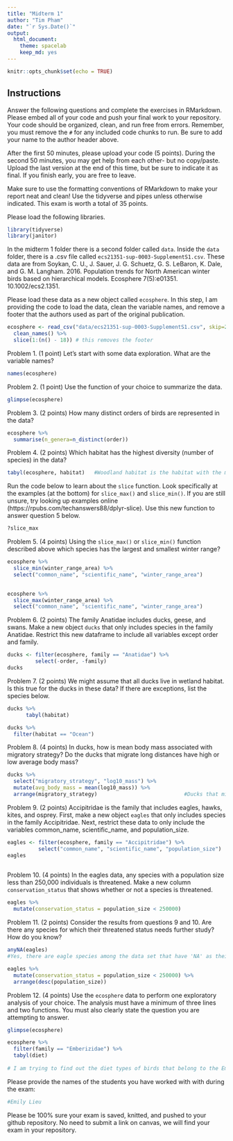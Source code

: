 ```yaml
---
title: "Midterm 1"
author: "Tim Pham"
date: "`r Sys.Date()`"
output:
  html_document: 
    theme: spacelab
    keep_md: yes
---
```


```r
knitr::opts_chunk$set(echo = TRUE)
```

## Instructions
Answer the following questions and complete the exercises in RMarkdown. Please embed all of your code and push your final work to your repository. Your code should be organized, clean, and run free from errors. Remember, you must remove the `#` for any included code chunks to run. Be sure to add your name to the author header above.  

After the first 50 minutes, please upload your code (5 points). During the second 50 minutes, you may get help from each other- but no copy/paste. Upload the last version at the end of this time, but be sure to indicate it as final. If you finish early, you are free to leave.

Make sure to use the formatting conventions of RMarkdown to make your report neat and clean! Use the tidyverse and pipes unless otherwise indicated. This exam is worth a total of 35 points. 

Please load the following libraries.
```r
library(tidyverse)
library(janitor)
```

In the midterm 1 folder there is a second folder called `data`. Inside the `data` folder, there is a .csv file called `ecs21351-sup-0003-SupplementS1.csv`. These data are from Soykan, C. U., J. Sauer, J. G. Schuetz, G. S. LeBaron, K. Dale, and G. M. Langham. 2016. Population trends for North American winter birds based on hierarchical models. Ecosphere 7(5):e01351. 10.1002/ecs2.1351.  

Please load these data as a new object called `ecosphere`. In this step, I am providing the code to load the data, clean the variable names, and remove a footer that the authors used as part of the original publication.
```r
ecosphere <- read_csv("data/ecs21351-sup-0003-SupplementS1.csv", skip=2) %>% 
  clean_names() %>%
  slice(1:(n() - 18)) # this removes the footer
```

Problem 1. (1 point) Let's start with some data exploration. What are the variable names?
```r
names(ecosphere)
```

Problem 2. (1 point) Use the function of your choice to summarize the data.
```r
glimpse(ecosphere)
```

Problem 3. (2 points) How many distinct orders of birds are represented in the data?
```r
ecosphere %>% 
  summarise(n_genera=n_distinct(order))
```

Problem 4. (2 points) Which habitat has the highest diversity (number of species) in the data?
```r
tabyl(ecosphere, habitat)   #Woodland habitat is the habitat with the most amount of species.
```

Run the code below to learn about the `slice` function. Look specifically at the examples (at the bottom) for `slice_max()` and `slice_min()`. If you are still unsure, try looking up examples online (https://rpubs.com/techanswers88/dplyr-slice). Use this new function to answer question 5 below.
```r
?slice_max
```

Problem 5. (4 points) Using the `slice_max()` or `slice_min()` function described above which species has the largest and smallest winter range?
```r
ecosphere %>% 
  slice_min(winter_range_area) %>% 
  select("common_name", "scientific_name", "winter_range_area")
  
```

```r
ecosphere %>% 
  slice_max(winter_range_area) %>% 
  select("common_name", "scientific_name", "winter_range_area")
```

Problem 6. (2 points) The family Anatidae includes ducks, geese, and swans. Make a new object `ducks` that only includes species in the family Anatidae. Restrict this new dataframe to include all variables except order and family.
```r
ducks <- filter(ecosphere, family == "Anatidae") %>% 
         select(-order, -family)
ducks
```

Problem 7. (2 points) We might assume that all ducks live in wetland habitat. Is this true for the ducks in these data? If there are exceptions, list the species below.
```r
ducks %>% 
      tabyl(habitat)
```
```r
ducks %>% 
  filter(habitat == "Ocean")
```

Problem 8. (4 points) In ducks, how is mean body mass associated with migratory strategy? Do the ducks that migrate long distances have high or low average body mass?
```r
ducks %>% 
  select("migratory_strategy", "log10_mass") %>%
  mutate(avg_body_mass = mean(log10_mass)) %>% 
  arrange(migratory_strategy)                            #Ducks that migrate long distances have a somewhat low average body mass.
```
Problem 9. (2 points) Accipitridae is the family that includes eagles, hawks, kites, and osprey. First, make a new object `eagles` that only includes species in the family Accipitridae. Next, restrict these data to only include the variables common_name, scientific_name, and population_size.
```r
eagles <- filter(ecosphere, family == "Accipitridae") %>%
          select("common_name", "scientific_name", "population_size")
eagles
        
```

Problem 10. (4 points) In the eagles data, any species with a population size less than 250,000 individuals is threatened. Make a new column `conservation_status` that shows whether or not a species is threatened.
```r
eagles %>% 
  mutate(conservation_status = population_size < 250000)  
```

Problem 11. (2 points) Consider the results from questions 9 and 10. Are there any species for which their threatened status needs further study? How do you know?
```r
anyNA(eagles)    
#Yes, there are eagle species among the data set that have 'NA' as their population size value, meaning those species needs further study/data in order to find out their conservation status.
```
```r
eagles %>% 
  mutate(conservation_status = population_size < 250000) %>% 
  arrange(desc(population_size))
```


Problem 12. (4 points) Use the `ecosphere` data to perform one exploratory analysis of your choice. The analysis must have a minimum of three lines and two functions. You must also clearly state the question you are attempting to answer.
```r
glimpse(ecosphere)
```

```r
ecosphere %>% 
  filter(family == "Emberizidae") %>% 
  tabyl(diet)
  
# I am trying to find out the diet types of birds that belong to the Emberizidae family.
```


Please provide the names of the students you have worked with with during the exam:
```r
#Emily Lieu
```

Please be 100% sure your exam is saved, knitted, and pushed to your github repository. No need to submit a link on canvas, we will find your exam in your repository.